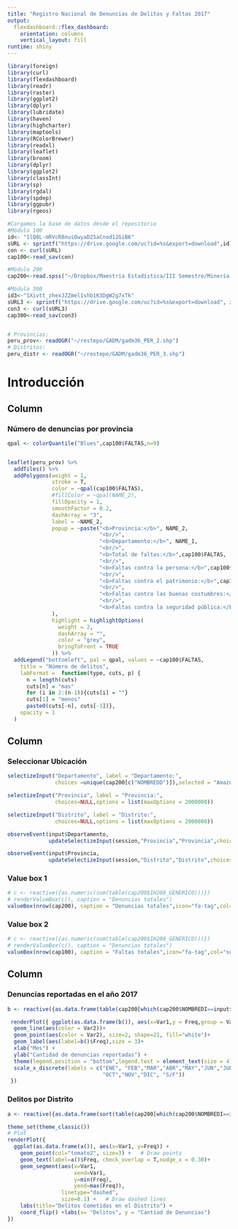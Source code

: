 ```yaml
---
title: "Registro Nacional de Denuncias de Delitos y Faltas 2017"
output: 
  flexdashboard::flex_dashboard:
    orientation: columns
    vertical_layout: fill
runtime: shiny
---
```

  
```r
library(foreign)
library(curl)
library(flexdashboard)
library(readr)
library(raster)
library(ggplot2)
library(dplyr)
library(lubridate)
library(haven)
library(highcharter)
library(maptools)  
library(RColorBrewer) 
library(readxl)
library(leaflet)
library(broom)
library(dplyr)
library(ggplot2)
library(classInt) 
library(sp)
library(rgdal)
library(spdep) 
library(ggpubr)
library(rgeos)
```


```r
#Cargamos la base de datos desde el repositorio
#Módulo 100
id<- "1lQ8L-mRVcR8nuiOwyaD25aCnod12GiB6"
sURL <- sprintf("https://drive.google.com/uc?id=%s&export=download",id)
con <- curl(sURL)
cap100<-read_sav(con)

#Módulo 200
cap200<-read.spss("~/Dropbox/Maestría Estadística/III Semestre/Minería de datos/Bases de datos/Capítulo_200_Denuncia_de_Delitos_2017.sav",to.data.frame=T)

#Módulo 300
id3<-"1Xivtt_zhexJZZmel1shb1K3DgW2g7xTk"
sURL3 <- sprintf("https://drive.google.com/uc?id=%s&export=download", id3)
con3 <- curl(sURL3)
cap300<-read_sav(con3)


# Provincias:
peru_prov<- readOGR("~/restepo/GADM/gadm36_PER_2.shp")
# Distritos:
peru_distr <- readOGR("~/restepo/GADM/gadm36_PER_3.shp")

```

Introducción
===================================================================

Column {.sidebar data-width=350}
-----------------------------------------------------------------------
  
### Número de denuncias por provincia
  
```r

qpal <- colorQuantile("Blues",cap100$FALTAS,n=9)


leaflet(peru_prov) %>%
  addTiles() %>%
  addPolygons(weight = 1,
              stroke = T,
              color = ~qpal(cap100$FALTAS),
              #fillColor = ~qpal(NAME_2),
              fillOpacity = 1,
              smoothFactor = 0.2,
              dashArray = "3",
              label = ~NAME_2,
              popup = ~paste("<b>Provincia:</b>", NAME_2,
                             "<br/>",
                             "<b>Departamento:</b>", NAME_1,
                             "<br/>",
                             "<b>Total de faltas:</b>",cap100$FALTAS,
                             "<br/>",
                             "<b>Faltas contra la persona:</b>",cap100$FALTAS_A,
                             "<br/>",
                             "<b>Faltas contra el patrimonio:</b>",cap100$FALTAS_B,
                             "<br/>",
                             "<b>Faltas contra las buenas costumbres:</b>",cap100$FALTAS_C,
                             "<br/>",
                             "<b>Faltas contra la seguridad pública:</b>",cap100$FALTAS_D
              ),
              highlight = highlightOptions(
                weight = 2,
                dashArray = "",
                color = "grey",
                bringToFront = TRUE
              )) %>%
  addLegend("bottomleft", pal = qpal, values = ~cap100$FALTAS,
    title = "Número de delitos",
    labFormat =  function(type, cuts, p) {
      n = length(cuts) 	
      cuts[n] = "mas" 
      for (i in 2:(n-1)){cuts[i] = ""} 	
      cuts[1] = "menos" 
      paste0(cuts[-n], cuts[-1])},
    opacity = 1
  )


```

Column {data-width=300, data-height=600}
-----------------------------------------------------------------------
### Seleccionar Ubicación
```r
selectizeInput("Departamento", label = "Departamento:",
               choices =unique(cap200[c("NOMBREDD")]),selected = "Amazonas")

selectizeInput("Provincia", label = "Provincia:",
               choices=NULL,options = list(maxOptions = 2000000))

selectizeInput("Distrito", label = "Distrito:",
               choices=NULL,options = list(maxOptions = 2000000))

observeEvent(input$Departamento,
             updateSelectizeInput(session,"Provincia","Provincia",choices=cap200$NOMBREPP[cap200$NOMBREDD==input$Departamento], server = TRUE))

observeEvent(input$Provincia,
             updateSelectizeInput(session,"Distrito","Distrito",choices=cap200$NOMBREDI[cap200$NOMBREPP==input$Provincia & cap200$NOMBREDD==input$Departamento], server = TRUE))
```

### Value box 1

```r
# c <- reactive({as.numeric(sum(table(cap200$IH208_GENERICO)))})
# renderValueBox(c(), caption = "Denuncias totales")
valueBox(nrow(cap200), caption = "Denuncias totales",icon="fa-tag",col="primary")
```

### Value box 2
```r
# c <- reactive({as.numeric(sum(table(cap200$IH208_GENERICO)))})
# renderValueBox(c(), caption = "Denuncias totales")
valueBox(nrow(cap100), caption = "Faltas totales",icon="fa-tag",col="success")
```


Column {data-width=500}
-----------------------------------------------------------------------
### Denuncias reportadas en el año 2017
```r

b <- reactive({as.data.frame(table(cap200[which(cap200$NOMBREDI==input$Distrito),]$IH203_MES,cap200[which(cap200$NOMBREDI==input$Distrito),]$IH208_GENERICO ))})

 renderPlot({ ggplot(as.data.frame(b()), aes(x=Var1,y = Freq,group = Var2 ))+
  geom_line(aes(color = Var2))+
  geom_point(aes(color = Var2), size=2, shape=21, fill="white")+
  geom_label(aes(label=b()$Freq),size = 3)+
  xlab("Mes") +   
  ylab("Cantidad de denuncias reportadas") + 
  theme(legend.position = "bottom",legend.text = element_text(size = 4))+
  scale_x_discrete(labels = c("ENE", "FEB","MAR","ABR","MAY","JUN","JUL","AGO","SET",
                              "OCT","NOV","DIC", "S/F"))
 })

```   
  
### Delitos por Distrito

```r
a <- reactive({as.data.frame(sort(table(cap200[which(cap200$NOMBREDI==input$Distrito),]$IH208_GENERICO),decreasing = T))})

theme_set(theme_classic())
# Plot
renderPlot({
  ggplot(as.data.frame(a()), aes(x=Var1, y=Freq)) +
    geom_point(col="tomato2", size=3) +   # Draw points
    geom_text(label=a()$Freq, check_overlap = T,nudge_x = 0.30)+
    geom_segment(aes(x=Var1,
                     xend=Var1,
                     y=min(Freq),
                     yend=max(Freq)),
                 linetype="dashed",
                 size=0.1) +   # Draw dashed lines
    labs(title="Delitos Cometidos en el Distrito") +
    coord_flip() +labs(x= "Delitos", y = "Cantiad de Denuncias")
})

```


